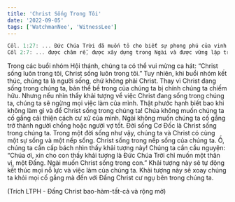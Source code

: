 ```yaml
---
title: 'Christ Sống Trong Tôi'
date: '2022-09-05'
tags: ['WatchmanNee', 'WitnessLee']
---
```


```ts
Côl. 1:27: ... Đức Chúa Trời đã muốn tỏ cho biết sự phong phú của vinh hiển về huyền nhiệm này là gì giữa dân ngoại, ấy là Christ trong anh em, là hi vọng về vinh hiển.
Côl 2:7: ... được châm rễ, được xây dựng trong Ngài và được vững lập trong đức tin chính như anh em đã được dạy dỗ; hãy dư dật trong sự cảm tạ.
```

Trong các buổi nhóm Hội thánh, chúng ta có thể vui mừng ca hát: “Christ sống luôn trong tôi, Christ sống luôn trong tôi.” Tuy nhiên, khi buổi nhóm kết thúc, chúng ta là người sống, chứ không phải Christ. Thay vì Christ đang sống trong chúng ta, bản thể bề trong của chúng ta bị chính chúng ta chiếm hữu. Nhưng nếu nhìn thấy khải tượng về việc Christ đang sống trong chúng ta, chúng ta sẽ ngừng mọi việc làm của mình. Thật phước hạnh biết bao khi không làm gì và để Christ sống trong chúng ta! Chúa không muốn chúng ta cố gắng cải thiện cách cư xử của mình. Ngài không muốn chúng ta cố gắng trở thành người chồng hoặc người vợ tốt. Đời sống Cơ Đốc là Christ sống trong chúng ta. Trong một đời sống như vậy, chúng ta và Christ có cùng một sự sống và một nếp sống. Christ sống trong nếp sống của chúng ta. Ồ, chúng ta cần cấp bách nhìn thấy khải tượng này! Chúng ta cần cầu nguyện: “Chúa ơi, xin cho con thấy khải tượng là Đức Chúa Trời chỉ muốn một thân vị, một Đấng. Ngài muốn Christ sống trong con.” Khải tượng này sẽ tự động kết thúc mọi nỗ lực và việc làm của chúng ta. Khải tượng này sẽ xoay chúng ta khỏi mọi cố gắng mà đến với Đấng Christ cư ngụ bên trong chúng ta.

(Trích LTPH - Đấng Christ bao-hàm-tất-cả và rộng mở)